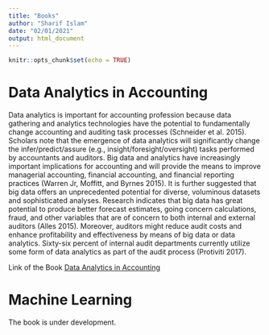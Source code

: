 ```yaml
---
title: "Books"
author: "Sharif Islam"
date: "02/01/2021"
output: html_document
---
```


```r
knitr::opts_chunk$set(echo = TRUE)
```

# Data Analytics in Accounting

Data analytics is important for accounting profession because data gathering and analytics technologies have the potential to fundamentally change accounting and auditing task processes (Schneider et al. 2015). Scholars note that the emergence of data analytics will significantly change the infer/predict/assure (e.g., insight/foresight/oversight) tasks performed by accountants and auditors. Big data and analytics have increasingly important implications for accounting and will provide the means to improve managerial accounting, financial accounting, and financial reporting practices (Warren Jr, Moffitt, and Byrnes 2015). It is further suggested that big data offers an unprecedented potential for diverse, voluminous datasets and sophisticated analyses. Research indicates that big data has great potential to produce better forecast estimates, going concern calculations, fraud, and other variables that are of concern to both internal and external auditors (Alles 2015). Moreover, auditors might reduce audit costs and enhance profitability and effectiveness by means of big data or data analytics. Sixty-six percent of internal audit departments currently utilize some form of data analytics as part of the audit process (Protiviti 2017).

Link of the Book [Data Analytics in Accounting](https://daina.netlify.app/)

# Machine Learning

The book is under development. 

